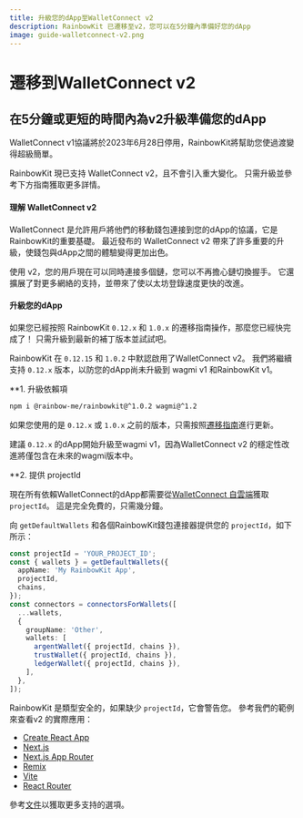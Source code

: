 ```yaml
---
title: 升級您的dApp至WalletConnect v2
description: RainbowKit 已遷移至v2，您可以在5分鐘內準備好您的dApp
image: guide-walletconnect-v2.png
---
```


# 遷移到WalletConnect v2

## 在5分鐘或更短的時間內為v2升級準備您的dApp

WalletConnect v1協議將於2023年6月28日停用，RainbowKit將幫助您使過渡變得超級簡單。

RainbowKit 現已支持 WalletConnect v2，且不會引入重大變化。 只需升級並參考下方指南獲取更多詳情。

#### 理解 WalletConnect v2

WalletConnect 是允許用戶將他們的移動錢包連接到您的dApp的協議，它是RainbowKit的重要基礎。 最近發布的 WalletConnect v2 帶來了許多重要的升級，使錢包與dApp之間的體驗變得更加出色。

使用 v2，您的用戶現在可以同時連接多個鏈，您可以不再擔心鏈切換握手。 它還擴展了對更多網絡的支持，並帶來了使以太坊登錄速度更快的改進。

#### 升級您的dApp

如果您已經按照 RainbowKit `0.12.x` 和 `1.0.x` 的遷移指南操作，那麼您已經快完成了！ 只需升級到最新的補丁版本並試試吧。

RainbowKit 在 `0.12.15` 和 `1.0.2` 中默認啟用了WalletConnect v2。 我們將繼續支持 `0.12.x` 版本，以防您的dApp尚未升級到 wagmi v1 和RainbowKit v1。

\*\*1. 升級依賴項

```bash
npm i @rainbow-me/rainbowkit@^1.0.2 wagmi@^1.2
```

如果您使用的是 `0.12.x` 或 `1.0.x` 之前的版本，只需按照[遷移指南](/docs/migration-guide)進行更新。

建議 `0.12.x` 的dApp開始升級至wagmi v1，因為WalletConnect v2 的穩定性改進將僅包含在未來的wagmi版本中。

\*\*2. 提供 projectId

現在所有依賴WalletConnect的dApp都需要從[WalletConnect 自雲端](https://cloud.walletconnect.com/)獲取 `projectId`。 這是完全免費的，只需幾分鐘。

向 `getDefaultWallets` 和各個RainbowKit錢包連接器提供您的 `projectId`，如下所示：

```ts
const projectId = 'YOUR_PROJECT_ID';
const { wallets } = getDefaultWallets({
  appName: 'My RainbowKit App',
  projectId,
  chains,
});
const connectors = connectorsForWallets([
  ...wallets,
  {
    groupName: 'Other',
    wallets: [
      argentWallet({ projectId, chains }),
      trustWallet({ projectId, chains }),
      ledgerWallet({ projectId, chains }),
    ],
  },
]);
```

RainbowKit 是類型安全的，如果缺少 `projectId`，它會警告您。 參考我們的範例來查看v2 的實際應用：

- [Create React App](https://codesandbox.io/p/sandbox/github/rainbow-me/rainbowkit/tree/main/examples/with-create-react-app)
- [Next.js](https://codesandbox.io/p/sandbox/github/rainbow-me/rainbowkit/tree/main/examples/with-next)
- [Next.js App Router](https://codesandbox.io/p/sandbox/github/rainbow-me/rainbowkit/tree/main/examples/with-next-app)
- [Remix](https://codesandbox.io/p/sandbox/github/rainbow-me/rainbowkit/tree/main/examples/with-remix)
- [Vite](https://codesandbox.io/p/sandbox/github/rainbow-me/rainbowkit/tree/main/examples/with-vite)
- [React Router](https://codesandbox.io/p/sandbox/github/rainbow-me/rainbowkit/tree/main/examples/with-react-router)

參考[文件](https://www.rainbowkit.com/docs/custom-wallet-list#walletconnect)以獲取更多支持的選項。
